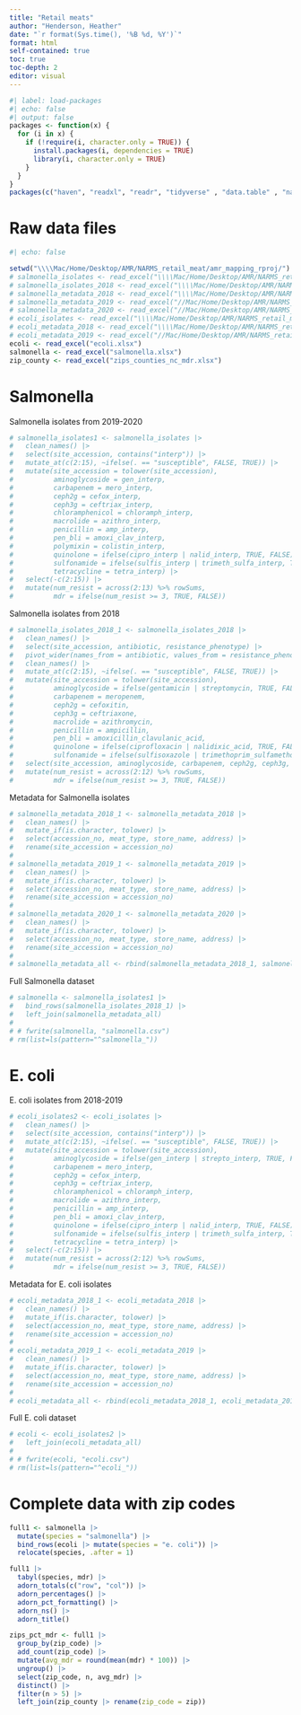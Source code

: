 ---
title: "Retail meats"
author: "Henderson, Heather"
date: "`r format(Sys.time(), '%B %d, %Y')`"
format: html
self-contained: true
toc: true
toc-depth: 2
editor: visual
---

```{r}
#| label: load-packages
#| echo: false
#| output: false
packages <- function(x) {
  for (i in x) {
    if (!require(i, character.only = TRUE)) {
      install.packages(i, dependencies = TRUE)
      library(i, character.only = TRUE)
    }
  }
}
packages(c("haven", "readxl", "readr", "tidyverse" , "data.table" , "naniar", "rockchalk", "lubridate", "kableExtra", "DT", "formatR", "zoo", "binom", "plotly", "janitor", "sjlabelled", "Hmisc", "rms", "aod", "sandwich", "lmtest", "tableone", "broom", "pooling", "glmnet", "caret", "class", "investr", "creditmodel", "furniture", "arsenal", "RColorBrewer", "survminer", "survival", "cmprsk", "condSURV", "tidycmprsk", "gtsummary", "ggsurvfit", "vroom"))
```

# **Raw data files**

```{r}
#| echo: false

setwd("\\\\Mac/Home/Desktop/AMR/NARMS_retail_meat/amr_mapping_rproj/")
# salmonella_isolates <- read_excel("\\\\Mac/Home/Desktop/AMR/NARMS_retail_meat/data files/salmonella_2018_20.xlsx")
# salmonella_isolates_2018 <- read_excel("\\\\Mac/Home/Desktop/AMR/NARMS_retail_meat/data files/salmonella_2018_20.xlsx", sheet = "2018")
# salmonella_metadata_2018 <- read_excel("\\\\Mac/Home/Desktop/AMR/NARMS_retail_meat/data files/Salmonella Metadata 2018-2023.xlsx", sheet = "2018")
# salmonella_metadata_2019 <- read_excel("//Mac/Home/Desktop/AMR/NARMS_retail_meat/data files/Salmonella Metadata 2018-2023.xlsx", sheet = "2019")
# salmonella_metadata_2020 <- read_excel("//Mac/Home/Desktop/AMR/NARMS_retail_meat/data files/Salmonella Metadata 2018-2023.xlsx", sheet = "2020")
# ecoli_isolates <- read_excel("\\\\Mac/Home/Desktop/AMR/NARMS_retail_meat/data files/ecoli_2018_19.xlsx")
# ecoli_metadata_2018 <- read_excel("\\\\Mac/Home/Desktop/AMR/NARMS_retail_meat/data files/ecoli_metadata_2018_2023.xlsx", sheet = "2018")
# ecoli_metadata_2019 <- read_excel("//Mac/Home/Desktop/AMR/NARMS_retail_meat/data files/ecoli_metadata_2018_2023.xlsx", sheet = "2019")
ecoli <- read_excel("ecoli.xlsx")
salmonella <- read_excel("salmonella.xlsx")
zip_county <- read_excel("zips_counties_nc_mdr.xlsx")
```

# **Salmonella**

Salmonella isolates from 2019-2020

```{r}
# salmonella_isolates1 <- salmonella_isolates |>
#   clean_names() |>
#   select(site_accession, contains("interp")) |>
#   mutate_at(c(2:15), ~ifelse(. == "susceptible", FALSE, TRUE)) |>
#   mutate(site_accession = tolower(site_accession),
#          aminoglycoside = gen_interp,
#          carbapenem = mero_interp,
#          ceph2g = cefox_interp,
#          ceph3g = ceftriax_interp,
#          chloramphenicol = chloramph_interp,
#          macrolide = azithro_interp,
#          penicillin = amp_interp,
#          pen_bli = amoxi_clav_interp,
#          polymixin = colistin_interp,
#          quinolone = ifelse(cipro_interp | nalid_interp, TRUE, FALSE),
#          sulfonamide = ifelse(sulfis_interp | trimeth_sulfa_interp, TRUE, FALSE),
#          tetracycline = tetra_interp) |>
#   select(-c(2:15)) |>
#   mutate(num_resist = across(2:13) %>% rowSums,
#          mdr = ifelse(num_resist >= 3, TRUE, FALSE))
```

Salmonella isolates from 2018

```{r}
# salmonella_isolates_2018_1 <- salmonella_isolates_2018 |>
#   clean_names() |>
#   select(site_accession, antibiotic, resistance_phenotype) |>
#   pivot_wider(names_from = antibiotic, values_from = resistance_phenotype) |>
#   clean_names() |>
#   mutate_at(c(2:15), ~ifelse(. == "susceptible", FALSE, TRUE)) |>
#   mutate(site_accession = tolower(site_accession),
#          aminoglycoside = ifelse(gentamicin | streptomycin, TRUE, FALSE),
#          carbapenem = meropenem,
#          ceph2g = cefoxitin,
#          ceph3g = ceftriaxone,
#          macrolide = azithromycin,
#          penicillin = ampicillin,
#          pen_bli = amoxicillin_clavulanic_acid,
#          quinolone = ifelse(ciprofloxacin | nalidixic_acid, TRUE, FALSE),
#          sulfonamide = ifelse(sulfisoxazole | trimethoprim_sulfamethoxazole, TRUE, FALSE)) |>
#   select(site_accession, aminoglycoside, carbapenem, ceph2g, ceph3g, chloramphenicol, macrolide, penicillin, pen_bli, quinolone, sulfonamide, tetracycline) |>
#   mutate(num_resist = across(2:12) %>% rowSums,
#          mdr = ifelse(num_resist >= 3, TRUE, FALSE))
```

Metadata for Salmonella isolates

```{r}
# salmonella_metadata_2018_1 <- salmonella_metadata_2018 |>
#   clean_names() |>
#   mutate_if(is.character, tolower) |>
#   select(accession_no, meat_type, store_name, address) |>
#   rename(site_accession = accession_no)
# 
# salmonella_metadata_2019_1 <- salmonella_metadata_2019 |>
#   clean_names() |>
#   mutate_if(is.character, tolower) |>
#   select(accession_no, meat_type, store_name, address) |>
#   rename(site_accession = accession_no)
# 
# salmonella_metadata_2020_1 <- salmonella_metadata_2020 |>
#   clean_names() |>
#   mutate_if(is.character, tolower) |>
#   select(accession_no, meat_type, store_name, address) |>
#   rename(site_accession = accession_no)
# 
# salmonella_metadata_all <- rbind(salmonella_metadata_2018_1, salmonella_metadata_2019_1, salmonella_metadata_2020_1)
```

Full Salmonella dataset

```{r}
# salmonella <- salmonella_isolates1 |>
#   bind_rows(salmonella_isolates_2018_1) |>
#   left_join(salmonella_metadata_all)
# 
# # fwrite(salmonella, "salmonella.csv")
# rm(list=ls(pattern="^salmonella_"))
```

# **E. coli**

E. coli isolates from 2018-2019

```{r}
# ecoli_isolates2 <- ecoli_isolates |>
#   clean_names() |>
#   select(site_accession, contains("interp")) |>
#   mutate_at(c(2:15), ~ifelse(. == "susceptible", FALSE, TRUE)) |>
#   mutate(site_accession = tolower(site_accession),
#          aminoglycoside = ifelse(gen_interp | strepto_interp, TRUE, FALSE),
#          carbapenem = mero_interp,
#          ceph2g = cefox_interp,
#          ceph3g = ceftriax_interp,
#          chloramphenicol = chloramph_interp,
#          macrolide = azithro_interp,
#          penicillin = amp_interp,
#          pen_bli = amoxi_clav_interp,
#          quinolone = ifelse(cipro_interp | nalid_interp, TRUE, FALSE),
#          sulfonamide = ifelse(sulfis_interp | trimeth_sulfa_interp, TRUE, FALSE),
#          tetracycline = tetra_interp) |>
#   select(-c(2:15)) |>
#   mutate(num_resist = across(2:12) %>% rowSums,
#          mdr = ifelse(num_resist >= 3, TRUE, FALSE))
```

Metadata for E. coli isolates

```{r}
# ecoli_metadata_2018_1 <- ecoli_metadata_2018 |>
#   clean_names() |>
#   mutate_if(is.character, tolower) |>
#   select(accession_no, meat_type, store_name, address) |>
#   rename(site_accession = accession_no)
# 
# ecoli_metadata_2019_1 <- ecoli_metadata_2019 |>
#   clean_names() |>
#   mutate_if(is.character, tolower) |>
#   select(accession_no, meat_type, store_name, address) |>
#   rename(site_accession = accession_no)
# 
# ecoli_metadata_all <- rbind(ecoli_metadata_2018_1, ecoli_metadata_2019_1)
```

Full E. coli dataset

```{r}
# ecoli <- ecoli_isolates2 |>
#   left_join(ecoli_metadata_all)
# 
# # fwrite(ecoli, "ecoli.csv")
# rm(list=ls(pattern="^ecoli_"))
```

# **Complete data with zip codes**

```{r}
full1 <- salmonella |>
  mutate(species = "salmonella") |>
  bind_rows(ecoli |> mutate(species = "e. coli")) |>
  relocate(species, .after = 1)

full1 |>
  tabyl(species, mdr) |>
  adorn_totals(c("row", "col")) |>
  adorn_percentages() |>
  adorn_pct_formatting() |>
  adorn_ns() |>
  adorn_title()
```

```{r}
zips_pct_mdr <- full1 |>
  group_by(zip_code) |>
  add_count(zip_code) |>
  mutate(avg_mdr = round(mean(mdr) * 100)) |>
  ungroup() |>
  select(zip_code, n, avg_mdr) |>
  distinct() |>
  filter(n > 5) |>
  left_join(zip_county |> rename(zip_code = zip))
```









